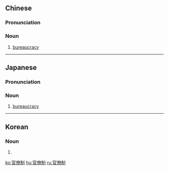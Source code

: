 ==Chinese==
{{zh-forms|type=21}}

===Pronunciation===
{{zh-pron
|m=guānliáozhì
|c=gun1 liu4 zai3
|mn=koaⁿ-liâu-chè
|cat=n
}}

===Noun===
{{zh-noun}}

# [[bureaucracy]]

----

==Japanese==
{{ja-kanjitab|かん|りょう|せい|yomi=on}}

===Pronunciation===
{{ja-pron|かんりょうせい|y=on}}

===Noun===
{{ja-noun|かんりょうせい}}

# [[bureaucracy]]

----

==Korean==
{{ko-hanjatab}}

===Noun===
{{ko-noun|hj|hangeul=관료제}}

# {{hanja form of|관료제|[[bureaucracy]]}}

[[ko:官僚制]]
[[hu:官僚制]]
[[ru:官僚制]]
